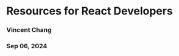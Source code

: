 <!-- prettier-ignore-start -->
<!-- prettier-ignore-end -->



<TitleDummy />

# Resources for React Developers

### Vincent Chang

### Sep 06, 2024
